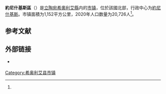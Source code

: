 {{Infobox settlement
| name                    = 約尼什基斯區
| native_name             = Joniškio rajono savivaldybė
| native_name_lang        = lt
| settlement_type         = [[立陶宛市鎮|市镇]]
| image_skyline           = Church of the Assumption of the Virgin Mary (Joniškis).jpeg
| image_caption           = 位于約尼什基斯的教堂
| image_flag              = 
| flag_size               = 125px
| image_shield            = Coat of arms of Joniskis.svg
| shield_size             = 75px
| image_map               = Joniskis dst.svg
| map_caption             = 約尼什基斯區在立陶宛的位置
| coordinates             = 
| coor_pinpoint           = 
| coordinates_footnotes   = 
| subdivision_type        = [[世界政區索引|国家]]
| subdivision_name        = {{LIT}}
| subdivision_type1       = [[立陶宛传统地区|传统地区]]
| subdivision_name1       = [[奥克什泰蒂亚|奥克什泰蒂亚]]
| subdivision_type2       = [[立陶宛縣份|县份]]
| subdivision_name2       = [[希奧利艾縣|希奧利艾縣]]
| established_title       = 
| established_date        = 
| seat_type               = 行政中心
| seat                    = [[約尼什基斯|約尼什基斯]]
| unit_pref               = Metric
| area_total_km2          = 1152
| area_rank               = 
| area_note               = 
| area_footnotes          = <ref name=VLE>{{cite encyclopedia | encyclopedia = Visuotinė lietuvių enciklopedija | title = Joniškio rajono savivaldybė | url = https://www.vle.lt/straipsnis/joniskio-rajono-savivaldybe/ | access-date = 2021-07-19 | language = lt | edition =  | date = 2014 | publisher = Mokslo ir enciklopedijų leidybos institutas | volume = 24 | location = Vilnius}}</ref>
| population_as_of        = 2020年
| population_total        = 20726
| population_density_km2  = auto
| population_note         = 
| population_footnotes    = <ref name=VLE/>
| timezone1               = [[欧洲东部时间|EET]]
| utc_offset1             = +2
| timezone1_DST           = [[欧洲东部夏令时间|EEST]]
| utc_offset1_DST         = +3
| postal_code_type        = 邮政编码
| postal_code             = 
| area_code_type          = 
| area_code               = 426
| iso_code                = 
| website                 = {{URL|https://www.joniskis.lt/}}
| footnotes               = 
}}
'''約尼什基斯區'''（{{lang-lt|Joniškio rajono savivaldybė}}）是[[立陶宛|立陶宛]][[希奧利艾縣|希奧利艾縣]]内的[[立陶宛市鎮|市镇]]，位於該國北部，行政中心为[[約尼什基斯|約尼什基斯]]。市镇面積为1,152平方公里，2020年人口数量为20,726人<ref name=VLE/>。

== 参考文献 ==
{{Reflist}}

== 外部链接 ==
{{commonscat|Joniškis District Municipality|position=left}}
* {{Official site|https://www.joniskis.lt/}} {{lt icon}} {{en}}

{{DEFAULTSORT:Joniskis}}
[[Category:希奥利艾县市镇|Category:希奥利艾县市镇]]